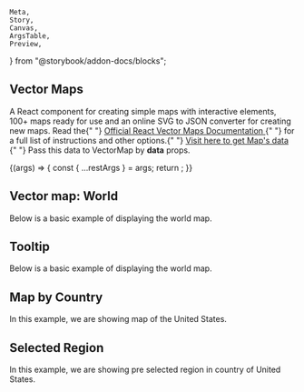     Meta,
    Story,
    Canvas,
    ArgsTable,
    Preview,
} from "@storybook/addon-docs/blocks";

<Meta title="Maps/Vector Maps" component={VectorMap} />

## Vector Maps

<p class="sbdocs-desc">
    A React component for creating simple maps with interactive elements, 100+
    maps ready for use and an online SVG to JSON converter for creating new
    maps. Read the{" "}
    <a
        href="https://react-vector-maps.netlify.app/"
        target="_blank"
        rel="noopener noreferrer"
    >
        Official React Vector Maps Documentation
    </a>{" "}
    for a full list of instructions and other options.{" "}
    <a
        href="https://react-vector-maps.netlify.app/maps"
        target="_blank"
        rel="noopener noreferrer"
    >
        Visit here to get Map's data
    </a>{" "}
    Pass this data to VectorMap by <b>data</b> props.
</p>

<Canvas>
    <Story
        name="Map Controls"
        argTypes={{
            backgroundColor: {
                control: {
                    type: `color`,
                },
            },
            borderColor: {
                control: {
                    type: `color`,
                },
            },
            color: {
                control: {
                    type: `color`,
                },
            },
            checkedLayers: {
                control: false,
            },
            selectedColor: {
                control: {
                    type: `color`,
                },
            },
            tooltip: {
                table: { disable: true },
            },
            data: {
                control: false,
            },
        }}
    >
        {(args) => {
            const { ...restArgs } = args;
            return <VectorMap {...restArgs} />;
        }}
    </Story>
</Canvas>

<ArgsTable className="vector-map" of={VectorMap} story="Map Controls" />

## Vector map: World

Below is a basic example of displaying the world map.

<Preview withToolbar>
    <Story name="Basic Map">
        <VectorMap width="70%" height={["300px", "400px"]} color="#8392a5" />
    </Story>
</Preview>

## Tooltip

Below is a basic example of displaying the world map.

<Preview withToolbar>
    <Story name="Tooltip">
        <VectorMap width="70%" height={["300px", "400px"]} tooltip={true} />
    </Story>
</Preview>

## Map by Country

In this example, we are showing map of the United States.

<Preview withToolbar>
    <Story name="Map by Country">
        <VectorMap width="70%" height={["300px", "400px"]} data={usa} />
    </Story>
</Preview>

## Selected Region

In this example, we are showing pre selected region in country of United States.

<Preview withToolbar>
    <Story name="Selected Region">
        <VectorMap
            width="70%"
            height={["300px", "400px"]}
            data={usa}
            selectedColor="#0168fa"
            checkedLayers={[
                "us-nm",
                "us-nv",
                "us-ca",
                "us-ut",
                "us-az",
                "us-tx",
                "us-co",
                "us-ks",
                "us-ok",
                "us-mo",
                "us-ar",
                "us-la",
                "us-ms",
                "us-al",
                "us-ga",
                "us-fl",
            ]}
        />
    </Story>
</Preview>
